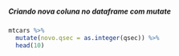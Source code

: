 ##### Criando nova coluna no dataframe com mutate
```r
mtcars %>% 
  mutate(novo.qsec = as.integer(qsec)) %>% 
  head(10)
```